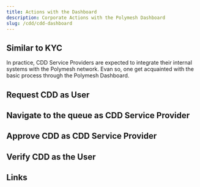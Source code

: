 ```yaml
---
title: Actions with the Dashboard
description: Corporate Actions with the Polymesh Dashboard
slug: /cdd/cdd-dashboard
---
```


## Similar to KYC

In practice, CDD Service Providers are expected to integrate their internal systems with the Polymesh network. Evan so, one get acquainted with the basic process through the Polymesh Dashboard. 

## Request CDD as User

## Navigate to the queue as CDD Service Provider

## Approve CDD as CDD Service Provider

## Verify CDD as the User

## Links
